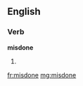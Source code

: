 ==English==

===Verb===
'''misdone'''

# {{past participle of|[[misdo]]}}

[[fr:misdone]]
[[mg:misdone]]